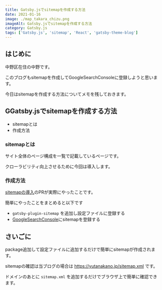 ```yaml
---
title: Gatsby.jsでsitemapを作成する方法
date: 2021-01-16
image: ./map_takara_chizu.png
imageAlt: Gatsby.jsでsitemapを作成する方法
category: Gatsby.js
tags: ['Gatsby.js', 'sitemap', 'React', 'gatsby-theme-blog']
---
```


## はじめに

中野区在住の中野です。

このブログもsitemapを作成してGoogleSearchConsoleに登録しようと思います。

今日はsitemapを作成する方法についてメモを残しておきます。

## GGatsby.jsでsitemapを作成する方法
- sitemapとは
- 作成方法

### sitemapとは

サイト全体のページ構成を一覧で記載しているページです。

クローラビリティ向上させるために今回は導入します。

### 作成方法

[sitemapの導入](https://github.com/yutanakano/blog/pull/10)のPRが実際にやったことです。

簡単にやったことをまとめると以下です

- `gatsby-plugin-sitemap` を追加し設定ファイルに登録する
- [GoogleSearchConsole](https://search.google.com/search-console/about)にsitemapを登録する

## さいごに

package追加して設定ファイルに追加するだけで簡単にsitemapが作成されます。

sitemapの確認は当ブログの場合は https://yutanakano.jp/sitemap.xml です。

ドメインのあとに `sitemap.xml` を追加するだけでブラウザ上で簡単に確認できます。